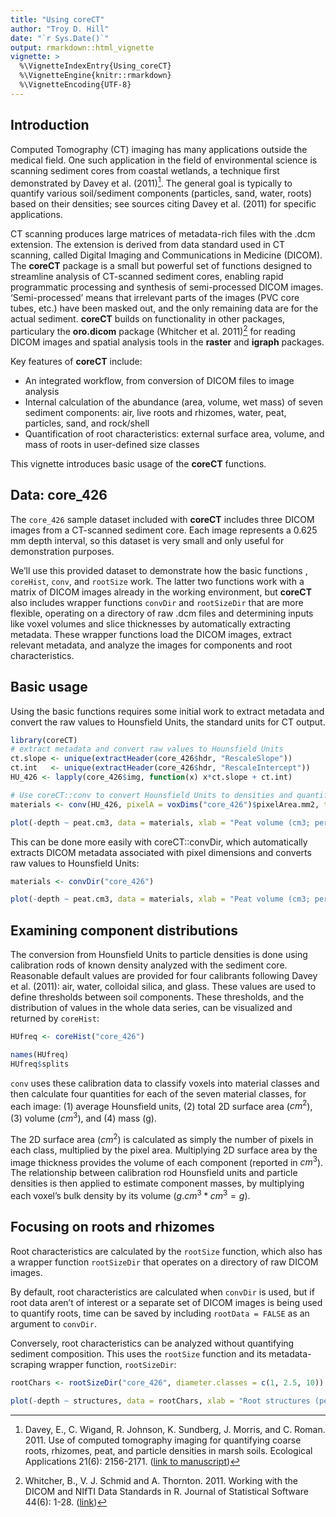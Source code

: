 ---
title: "Using coreCT"
author: "Troy D. Hill"
date: "`r Sys.Date()`"
output: rmarkdown::html_vignette
vignette: >
  %\VignetteIndexEntry{Using_coreCT}
  %\VignetteEngine{knitr::rmarkdown}
  %\VignetteEncoding{UTF-8}
---

## Introduction 

Computed Tomography (CT) imaging has many applications outside the medical field. One such application in the field of environmental science is scanning sediment cores from coastal wetlands, a technique first demonstrated by Davey et al. (2011)^[Davey, E., C. Wigand, R. Johnson, K. Sundberg, J. Morris, and C. Roman. 2011. Use of computed tomography imaging for quantifying coarse roots, rhizomes, peat, and particle densities in marsh soils. Ecological Applications 21(6): 2156-2171. 
([link to manuscript](https://doi.org/10.1890/10-2037.1))]. The general goal is typically to quantify various soil/sediment components (particles, sand, water, roots) based on their densities; see sources citing Davey et al. (2011) for specific applications.

CT scanning produces large matrices of metadata-rich files with the .dcm extension. The extension is derived from data standard used in CT scanning, called Digital Imaging and Communications in Medicine (DICOM). The **coreCT** package is a small but powerful set of functions designed to streamline analysis of CT-scanned sediment cores, enabling rapid programmatic processing and synthesis of semi-processed DICOM images. 'Semi-processed' means that irrelevant parts of the images (PVC core tubes, etc.) have been masked out, and the only remaining data are for the actual sediment. **coreCT** builds on functionality in other packages, particulary the **oro.dicom** package (Whitcher et al. 2011)^[Whitcher, B., V. J. Schmid and A. Thornton. 2011. Working with the DICOM and NIfTI Data Standards in R. Journal of Statistical Software 44(6): 1-28. 
([link](http://www.jstatsoft.org/v44/i06))] for reading DICOM images and spatial analysis tools in the **raster** and **igraph** packages.

Key features of **coreCT** include:

- An integrated workflow, from conversion of DICOM files to image analysis
- Internal calculation of the abundance (area, volume, wet mass) of seven sediment components: air, live roots and rhizomes, water, peat, particles, sand, and rock/shell
- Quantification of root characteristics: external surface area, volume, and mass of roots in user-defined size classes

This vignette introduces basic usage of the **coreCT** functions.

## Data: core_426

The <code>core_426</code> sample dataset included with **coreCT** includes three DICOM images from a CT-scanned sediment core. Each image represents a 0.625 mm depth interval, so this dataset is very small and only useful for demonstration purposes. 

We'll use this provided dataset to demonstrate how the basic functions , <code>coreHist</code>, <code>conv</code>, and <code>rootSize</code> work. The latter two functions work with a matrix of DICOM images already in the working environment, but **coreCT** also includes wrapper functions <code>convDir</code> and <code>rootSizeDir</code> that are more flexible, operating on a directory of raw .dcm files and determining inputs like voxel volumes and slice thicknesses by automatically extracting metadata. These wrapper functions load the DICOM images, extract relevant metadata, and analyze the images for components and root characteristics.

## Basic usage

Using the basic functions requires some initial work to extract metadata and convert the raw values to Hounsfield Units, the standard units for CT output.

```{r, echo = FALSE, message=FALSE, warning=FALSE, results = "hide"}
library(coreCT)
# extract metadata and convert raw values to Hounsfield Units
ct.slope <- unique(extractHeader(core_426$hdr, "RescaleSlope"))
ct.int   <- unique(extractHeader(core_426$hdr, "RescaleIntercept")) 
HU_426 <- lapply(core_426$img, function(x) x*ct.slope + ct.int)

# Use coreCT::conv to convert Hounsfield Units to densities and quantify component masses, volumes
materials <- conv(HU_426, pixelA = voxDims("core_426")$pixelArea.mm2, thickness = voxDims("core_426")$thickness.mm)

plot(-depth ~ peat.cm3, data = materials, xlab = "Peat volume (cm3; per slice)", ylab = "Depth (cm)")
```


This can be done more easily with coreCT::convDir, which automatically extracts DICOM metadata associated with pixel dimensions and converts raw values to Hounsfield Units:

```{r, message=FALSE, warning=FALSE, results = "hide"}
materials <- convDir("core_426")

plot(-depth ~ peat.cm3, data = materials, xlab = "Peat volume (cm3; per slice)", ylab = "Depth (cm)")
```


## Examining component distributions
 
The conversion from Hounsfield Units to particle densities is done using calibration rods of known density analyzed with the sediment core. Reasonable default values are provided for four calibrants following Davey et al. (2011): air, water, colloidal silica, and glass. These values are used to define thresholds between soil components. These thresholds, and the distribution of values in the whole data series, can be visualized and returned by <code>coreHist</code>:


```{r, message=FALSE, warning=FALSE}
HUfreq <- coreHist("core_426")

names(HUfreq)
HUfreq$splits
```


<code>conv</code> uses these calibration data to classify voxels into material classes and then calculate four quantities for each of the seven material classes, for each image: (1) average Hounsfield units, (2) total 2D surface area ($cm^2$), (3) volume ($cm^3$), and (4) mass (g). 

The 2D surface area ($cm^2$) is calculated as simply the number of pixels in each class, multiplied by the pixel area. Multiplying 2D surface area by the image thickness provides the volume of each component (reported in $cm^3$). The relationship between calibration rod Hounsfield units and particle densities is then applied to estimate component masses, by multiplying each voxel's bulk density by its volume ($g.cm^3 * cm^3 = g$).


## Focusing on roots and rhizomes


Root characteristics are calculated by the <code>rootSize</code> function, which also has a wrapper function <code>rootSizeDir</code> that operates on a directory of raw DICOM images.

By default, root characteristics are calculated when <code>convDir</code> is used, but if root data aren't of interest or a separate set of DICOM images is being used to quantify roots, time can be saved by including <code>rootData = FALSE</code> as an argument to <code>convDir</code>.

Conversely, root characteristics can be analyzed without quantifying sediment composition. This uses the <code>rootSize</code> function and its metadata-scraping wrapper function, <code>rootSizeDir</code>:


```{r, message=FALSE, warning=FALSE, results = "hide"}
rootChars <- rootSizeDir("core_426", diameter.classes = c(1, 2.5, 10))

plot(-depth ~ structures, data = rootChars, xlab = "Root structures (per slice)", ylab = "Depth (cm)")
```

